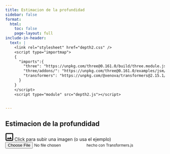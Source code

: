 ```yaml
---
title: Estimacion de la profundidad
sidebar: false
format:
  html:
    toc: false
    page-layout: full
include-in-header:
  text: |
    <link rel="stylesheet" href="depth2.css" />
    <script type="importmap">
    {
      "imports":{
        "three": "https://unpkg.com/three@0.161.0/build/three.module.js",
        "three/addons/": "https://unpkg.com/three@0.161.0/examples/jsm/",
        "transformers": "https://unpkg.com/@xenova/transformers@2.15.1/dist/transformers.min.js"
      }
    }
    </script>
    <script type="module" src="depth2.js"></script>


---
```



```{=html}
  <h2>Estimacion de la profundidad</h2>
  <div id="container">
    <label id="upload-button" for="upload">
      <svg width="25" height="25" viewBox="0 0 25 25" fill="none" xmlns="http://www.w3.org/2000/svg">
        <path fill="#000"
          d="M3.5 24.3a3 3 0 0 1-1.9-.8c-.5-.5-.8-1.2-.8-1.9V2.9c0-.7.3-1.3.8-1.9.6-.5 1.2-.7 2-.7h18.6c.7 0 1.3.2 1.9.7.5.6.7 1.2.7 2v18.6c0 .7-.2 1.4-.7 1.9a3 3 0 0 1-2 .8H3.6Zm0-2.7h18.7V2.9H3.5v18.7Zm2.7-2.7h13.3c.3 0 .5 0 .6-.3v-.7l-3.7-5a.6.6 0 0 0-.6-.2c-.2 0-.4 0-.5.3l-3.5 4.6-2.4-3.3a.6.6 0 0 0-.6-.3c-.2 0-.4.1-.5.3l-2.7 3.6c-.1.2-.2.4 0 .7.1.2.3.3.6.3Z">
        </path>
      </svg>
      Click para subir una imagen
      <label id="example">(o usa el ejemplo)</label>
    </label>
  </div>
  <label id="status"></label>
  <input id="upload" type="file" accept="image/*" />

  <small> hecho con Transformers.js</small>

```
<!-- Import TensorFlow.js library -->